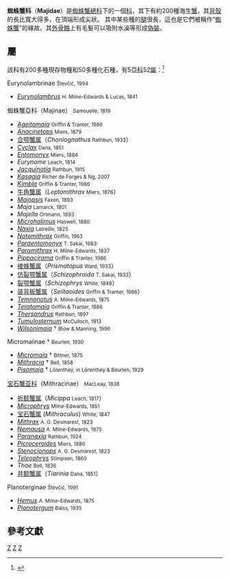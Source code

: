 {{Automatic taxobox
| taxon = Majidae
| image = Sheepcrab 300.jpg
| image_caption = ''[[Loxorhynchus_grandis|Loxorhynchus grandis]]''
| authority = [[George_Samouelle|Samouelle]], 1819
| subdivision_ranks = 亞科
| subdivision =
* Eurynolambrinae
* Majinae
* Micromaiinae †
* Mithracinae
* Planoterginae
}}
'''蜘蛛蟹科'''（'''Majidae'''）是[[蜘蛛蟹總科|蜘蛛蟹總科]]下的一個[[科|科]]，其下有約200種海生[[蟹|蟹]]，其[[背殼|背殼]]的長比寬大得多，在頂端形成尖狀。 其中某些種的[[腿_(節肢動物)|腿]]很長，這也是它們被稱作“[[蜘蛛蟹|蜘蛛蟹]]”的緣故。其[[外骨骼|外骨骼]]上有毛髮可以吸附水澡等形成[[偽裝|偽裝]]。

== 屬==

該科有200多種現存物種和50多種化石種，有5[[亞科|亞科]]52[[屬|屬]]：<ref name="Grave">{{cite journal |journal=[[Raffles_Bulletin_of_Zoology|Raffles Bulletin of Zoology]] |year=2009 |volume=Suppl. 21 |pages=1–109 |title=A classification of living and fossil genera of decapod crustaceans |author=Sammy De Grave, N. Dean Pentcheff, Shane T. Ahyong ''et al.'' |url=http://rmbr.nus.edu.sg/rbz/biblio/s21/s21rbz1-109.pdf |format=[[Portable_Document_Format|PDF]] |access-date=2013-08-23 |archive-date=2011-06-06 |archive-url=https://web.archive.org/web/20110606064728/http://rmbr.nus.edu.sg/rbz/biblio/s21/s21rbz1-109.pdf |dead-url=no }}</ref>
{{div col|colwidth=20em}}

; Eurynolambrinae <small>Števčić, 1994</small>
* ''[[Eurynolambrus|Eurynolambrus]]'' <small>H. Milne-Edwards & Lucas, 1841</small>
; 蜘蛛蟹亞科（Majinae） <small>Samouelle, 1819</small>
* ''[[Ageitomaia|Ageitomaia]]'' <small>Griffin & Tranter, 1986</small>
* ''[[Anacinetops|Anacinetops]]'' <small>Miers, 1879</small>
* [[合颚蟹属|合颚蟹属]]（''Choniognathus'' <small>Rathbun, 1932</small>）
* ''[[Cyclax|Cyclax]]'' <small>Dana, 1851</small>
* ''[[Entomonyx|Entomonyx]]'' <small>Miers, 1884</small>
* ''Eurynome'' <small>Leach, 1814</small>
* ''[[Jacquinotia|Jacquinotia]]'' <small>Rathbun, 1915</small>
* ''[[Kasagia|Kasagia]]'' <small>Richer de Forges & Ng, 2007</small>
* ''[[Kimbla|Kimbla]]'' <small>Griffin & Tranter, 1986</small>
* [[牛角蟹属|牛角蟹属]]（''Leptomithrax'' <small>Miers, 1876</small>）
* ''[[Maiopsis|Maiopsis]]'' <small>Faxon, 1893</small>
* ''Maja'' <small>Lamarck, 1801</small>
* ''Majella'' <small>Ortmann, 1893</small>
* ''[[Microhalimus|Microhalimus]]'' <small>Haswell, 1880</small>
* ''[[Naxia|Naxia]]'' <small>Latreille, 1825</small>
* ''[[Notomithrax|Notomithrax]]'' <small>Griffin, 1963</small>
* ''[[Paraentomonyx|Paraentomonyx]]'' <small>T. Sakai, 1983</small>
* ''[[Paramithrax|Paramithrax]]'' <small>H. Milne-Edwards, 1837</small>
* ''[[Pippacirama|Pippacirama]]'' <small>Griffin & Tranter, 1986</small>
* [[棱蛛蟹属|棱蛛蟹属]]（''Prismatopus'' <small>Ward, 1933</small>）
* [[仿裂颚蟹属|仿裂颚蟹属]]（''Schizophroida'' <small>T. Sakai, 1933</small>）
* [[裂颚蟹属|裂颚蟹属]]（''Schizophrys'' <small>White, 1848</small>）
* [[装背板蟹属|装背板蟹属]]（''Seiitaoides'' <small>Griffin & Tranter, 1986</small>）
* ''[[Temnonotus|Temnonotus]]'' <small>A. Milne-Edwards, 1875</small>
* ''[[Teratomaia|Teratomaia]]'' <small>Griffin & Tranter, 1986</small>
* ''[[Thersandrus|Thersandrus]]'' <small>Rathbun, 1897</small>
* ''[[Tumulosternum|Tumulosternum]]'' <small>McCulloch, 1913</small>
* ''[[Wilsonimaia|Wilsonimaia]]'' † <small>Blow & Manning, 1996</small>
; Micromaiinae † <small>Beurlen, 1930</small>
* ''[[Micromaia|Micromaia]]'' † <small>Bittner, 1875</small>
* ''[[Mithracia|Mithracia]]'' † <small>Bell, 1858</small>
* ''[[Pisomaja|Pisomaja]]'' † <small>Lőrenthey, in Lőrenthey & Beurlen, 1929</small>
; [[宝石蟹亚科|宝石蟹亚科]]（Mithracinae） <small>MacLeay, 1838</small>
* [[折额蟹属|折额蟹属]]（''Micippa'' <small>Leach, 1817</small>）
* ''[[Microphrys|Microphrys]]'' <small>Milne-Edwards, 1851</small>
* [[宝石蟹属|宝石蟹属]] (''Mithraculus'') <small>White, 1847</small>
* ''[[Mithrax|Mithrax]]'' <small>A. G. Desmarest, 1823</small>
* ''[[Nemausa|Nemausa]]'' <small>A. Milne-Edwards, 1875</small>
* ''[[Paranaxia|Paranaxia]]'' <small>Rathbun, 1924</small>
* ''[[Picroceroides|Picroceroides]]'' <small>Miers, 1886</small>
* ''[[Stenocionops|Stenocionops]]'' <small>A. G. Desmarest, 1823</small>
* ''[[Teleophrys|Teleophrys]]'' <small>Stimpson, 1860</small>
* ''Thoe'' <small>Bell, 1836</small>
* [[并额蟹属|并额蟹属]]（''Tiarinia'' <small>Dana, 1851</small>）
; Planoterginae <small>Števčić, 1991</small>
* ''[[Hemus|Hemus]]'' <small>A. Milne-Edwards, 1875</small>
* ''[[Planotergum|Planotergum]]'' <small>Balss, 1935</small>

{{div col end}}

== 參考文獻 ==
{{Reflist}}

{{Taxonbar}}
{{Commons category-inline|Majidae}}

[[Category:蜘蛛蟹科|Z]]
[[Category:十足目|Z]]
[[Category:1819年描述的分类群|Z]]